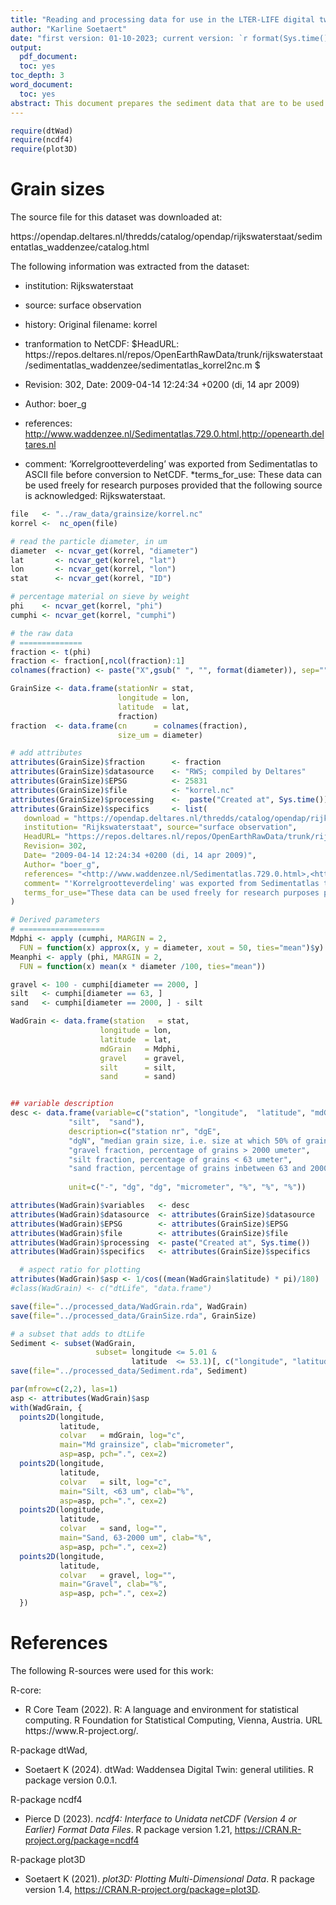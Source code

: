 ```yaml
---
title: "Reading and processing data for use in the LTER-LIFE digital twins: sediment data"
author: "Karline Soetaert"
date: "first version: 01-10-2023; current version: `r format(Sys.time(), '%d %B %Y')`" 
output:
  pdf_document:
  toc: yes
toc_depth: 3
word_document:
  toc: yes
abstract: This document prepares the sediment data that are to be used in the LTER life dtWad package. These data are made available from the Rijkswaterstaat (RWS) and Deltares. Data are read, and sediment properties are calculated. 
---
```


```r
require(dtWad)
require(ncdf4)
require(plot3D)
```

# Grain sizes

The source file for this dataset was downloaded at:

https://opendap.deltares.nl/thredds/catalog/opendap/rijkswaterstaat/sedimentatlas_waddenzee/catalog.html


The following information was extracted from the dataset:

* institution: Rijkswaterstaat
* source: surface observation

* history: Original filename: korrel
* tranformation to NetCDF: $HeadURL: https://repos.deltares.nl/repos/OpenEarthRawData/trunk/rijkswaterstaat/sedimentatlas_waddenzee/sedimentatlas_korrel2nc.m $ 
        
* Revision: 302, Date: 2009-04-14 12:24:34 +0200 (di, 14 apr 2009) 
* Author: boer_g
* references: <http://www.waddenzee.nl/Sedimentatlas.729.0.html>,<http://openearth.deltares.nl>
* comment: 'Korrelgrootteverdeling' was exported from Sedimentatlas to ASCII file before conversion to NetCDF.
*terms_for_use: These data can be used freely for research purposes provided that the following source is acknowledged: Rijkswaterstaat.
        
        
```r
file   <- "../raw_data/grainsize/korrel.nc"
korrel <-  nc_open(file)

# read the particle diameter, in um
diameter  <- ncvar_get(korrel, "diameter")  
lat       <- ncvar_get(korrel, "lat")  
lon       <- ncvar_get(korrel, "lon")  
stat      <- ncvar_get(korrel, "ID")

# percentage material on sieve by weight
phi    <- ncvar_get(korrel, "phi")
cumphi <- ncvar_get(korrel, "cumphi")

# the raw data
# ==============
fraction <- t(phi)
fraction <- fraction[,ncol(fraction):1]
colnames(fraction) <- paste("X",gsub(" ", "", format(diameter)), sep="")

GrainSize <- data.frame(stationNr = stat, 
                        longitude = lon, 
                        latitude  = lat, 
                        fraction)
fraction  <- data.frame(cn      = colnames(fraction), 
                        size_um = diameter)

# add attributes
attributes(GrainSize)$fraction      <- fraction
attributes(GrainSize)$datasource    <- "RWS; compiled by Deltares"
attributes(GrainSize)$EPSG          <- 25831
attributes(GrainSize)$file          <- "korrel.nc"
attributes(GrainSize)$processing    <-  paste("Created at", Sys.time())
attributes(GrainSize)$specifics     <- list(
   download = "https://opendap.deltares.nl/thredds/catalog/opendap/rijkswaterstaat/sedimentatlas_waddenzee/catalog.html", 
   institution= "Rijkswaterstaat", source="surface observation", 
   HeadURL= "https://repos.deltares.nl/repos/OpenEarthRawData/trunk/rijkswaterstaat/sedimentatlas_waddenzee/sedimentatlas_korrel2nc.m", 
   Revision= 302, 
   Date= "2009-04-14 12:24:34 +0200 (di, 14 apr 2009)", 
   Author= "boer_g", 
   references= "<http://www.waddenzee.nl/Sedimentatlas.729.0.html>,<http://openearth.deltares.nl>",
   comment= "'Korrelgrootteverdeling' was exported from Sedimentatlas to ASCII file before conversion to NetCDF",
   terms_for_use="These data can be used freely for research purposes provided that the following source is acknowledged: Rijkswaterstaat."
)  

# Derived parameters
# ===================
Mdphi <- apply (cumphi, MARGIN = 2, 
  FUN = function(x) approx(x, y = diameter, xout = 50, ties="mean")$y)
Meanphi <- apply (phi, MARGIN = 2, 
  FUN = function(x) mean(x * diameter /100, ties="mean"))

gravel <- 100 - cumphi[diameter == 2000, ]
silt   <- cumphi[diameter == 63, ]
sand   <- cumphi[diameter == 2000, ] - silt

WadGrain <- data.frame(station   = stat, 
                    longitude = lon, 
                    latitude  = lat, 
                    mdGrain   = Mdphi,   
                    gravel    = gravel, 
                    silt      = silt, 
                    sand      = sand)


## variable description
desc <- data.frame(variable=c("station", "longitude",  "latitude", "mdGrain", "gravel",
             "silt",  "sand"),
             description=c("station nr", "dgE", 
             "dgN", "median grain size, i.e. size at which 50% of grains is > or <", 
             "gravel fraction, percentage of grains > 2000 umeter", 
             "silt fraction, percentage of grains < 63 umeter", 
             "sand fraction, percentage of grains inbetween 63 and 2000 umeter"), 
             
             unit=c("-", "dg", "dg", "micrometer", "%", "%", "%"))

attributes(WadGrain)$variables   <- desc   
attributes(WadGrain)$datasource  <- attributes(GrainSize)$datasource   
attributes(WadGrain)$EPSG        <- attributes(GrainSize)$EPSG
attributes(WadGrain)$file        <- attributes(GrainSize)$file 
attributes(WadGrain)$processing  <- paste("Created at", Sys.time())
attributes(WadGrain)$specifics   <- attributes(GrainSize)$specifics

  # aspect ratio for plotting
attributes(WadGrain)$asp <- 1/cos((mean(WadGrain$latitude) * pi)/180)
#class(WadGrain) <- c("dtLife", "data.frame")

save(file="../processed_data/WadGrain.rda", WadGrain)
save(file="../processed_data/GrainSize.rda", GrainSize)

# a subset that adds to dtLife
Sediment <- subset(WadGrain, 
                   subset= longitude <= 5.01 & 
                           latitude  <= 53.1)[, c("longitude", "latitude", "mdGrain")]
save(file="../processed_data/Sediment.rda", Sediment)
```

```r
par(mfrow=c(2,2), las=1)
asp <- attributes(WadGrain)$asp
with(WadGrain, {
  points2D(longitude, 
           latitude, 
           colvar   = mdGrain, log="c", 
           main="Md grainsize", clab="micrometer", 
           asp=asp, pch=".", cex=2)
  points2D(longitude, 
           latitude, 
           colvar   = silt, log="c", 
           main="Silt, <63 um", clab="%", 
           asp=asp, pch=".", cex=2)
  points2D(longitude, 
           latitude, 
           colvar   = sand, log="", 
           main="Sand, 63-2000 um", clab="%", 
           asp=asp, pch=".", cex=2)
  points2D(longitude, 
           latitude, 
           colvar   = gravel, log="", 
           main="Gravel", clab="%", 
           asp=asp, pch=".", cex=2)
  })

```


\newpage

# References

The following R-sources were used for this work:

R-core:

* R Core Team (2022). R: A language and environment for statistical computing. R Foundation for Statistical Computing, Vienna, Austria. URL https://www.R-project.org/.

R-package dtWad, 

* Soetaert K (2024). dtWad: Waddensea Digital Twin: general utilities. R package version 0.0.1.

R-package ncdf4

*  Pierce D (2023). _ncdf4: Interface to Unidata netCDF (Version 4 or Earlier) Format Data Files_. R package version 1.21, <https://CRAN.R-project.org/package=ncdf4>

R-package plot3D

* Soetaert K (2021). _plot3D: Plotting Multi-Dimensional Data_. R package version 1.4, <https://CRAN.R-project.org/package=plot3D>.

